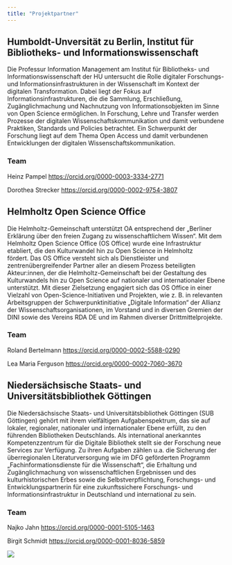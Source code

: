 ```yaml
---
title: "Projektpartner"
---
```


## Humboldt-Unversität zu Berlin, Institut für Bibliotheks- und Informationswissenschaft

Die Professur Information Management am Institut für Bibliotheks- und Informationswissenschaft der HU untersucht die Rolle digitaler Forschungs- und Informationsinfrastrukturen in der Wissenschaft im Kontext der digitalen Transformation. Dabei liegt der Fokus auf Informationsinfrastrukturen, die die Sammlung, Erschließung, Zugänglichmachung und Nachnutzung von Informationsobjekten im Sinne von Open Science ermöglichen. In Forschung, Lehre und Transfer werden Prozesse der digitalen Wissenschaftskommunikation und damit verbundene Praktiken, Standards und Policies betrachtet. Ein Schwerpunkt der Forschung liegt auf dem Thema Open Access und damit verbundenen Entwicklungen der digitalen Wissenschaftskommunikation.

### Team

Heinz Pampel <https://orcid.org/0000-0003-3334-2771>

Dorothea Strecker <https://orcid.org/0000-0002-9754-3807>

## Helmholtz Open Science Office

Die Helmholtz-Gemeinschaft unterstützt OA entsprechend der „Berliner Erklärung über den freien Zugang zu wissenschaftlichem Wissen“. Mit dem Helmholtz Open Science Office (OS Office) wurde eine Infrastruktur etabliert, die den Kulturwandel hin zu Open Science in Helmholtz fördert. Das OS Office versteht sich als Dienstleister und zentrenübergreifender Partner aller an diesem Prozess beteiligten Akteur:innen, der die Helmholtz-Gemeinschaft bei der Gestaltung des Kulturwandels hin zu Open Science auf nationaler und internationaler Ebene unterstützt. Mit dieser Zielsetzung engagiert sich das OS Office in einer Vielzahl von Open-Science-Initiativen und Projekten, wie z. B. in relevanten Arbeitsgruppen der Schwerpunktinitiative „Digitale Information“ der Allianz der Wissenschaftsorganisationen, im Vorstand und in diversen Gremien der DINI sowie des Vereins RDA DE und im Rahmen diverser Drittmittelprojekte.

### Team

Roland Bertelmann <https://orcid.org/0000-0002-5588-0290>

Lea Maria Ferguson <https://orcid.org/0000-0002-7060-3670>

## Niedersächsische Staats- und Universitätsbibliothek Göttingen

Die Niedersächsische Staats- und Universitätsbibliothek Göttingen (SUB Göttingen) gehört mit ihrem vielfältigen Aufgabenspektrum, das sie auf lokaler, regionaler, nationaler und internationaler Ebene erfüllt, zu den führenden Bibliotheken Deutschlands. Als international anerkanntes Kompetenzzentrum für die Digitale Bibliothek stellt sie der Forschung neue Services zur Verfügung. Zu ihren Aufgaben zählen u.a. die Sicherung der überregionalen Literaturversorgung wie im DFG geförderten Programm „Fachinformationsdienste für die Wissenschaft“, die Erhaltung und Zugänglichmachung von wissenschaftlichen Ergebnissen und des kulturhistorischen Erbes sowie die Selbstverpflichtung, Forschungs- und Entwicklungspartnerin für eine zukunftssichere Forschungs- und Informationsinfrastruktur in Deutschland und international zu sein. 

### Team

Najko Jahn <https://orcid.org/0000-0001-5105-1463>

Birgit Schmidt <https://orcid.org/0000-0001-8036-5859>

![](logos_Projektpartner.png){fig-alt="Logos der Projektpartner: Humboldt-Universität zu Berlin, Helmholtz Open Science Office, Niedersächsische Staats- und Universitätsbibliothek Göttingen"}
